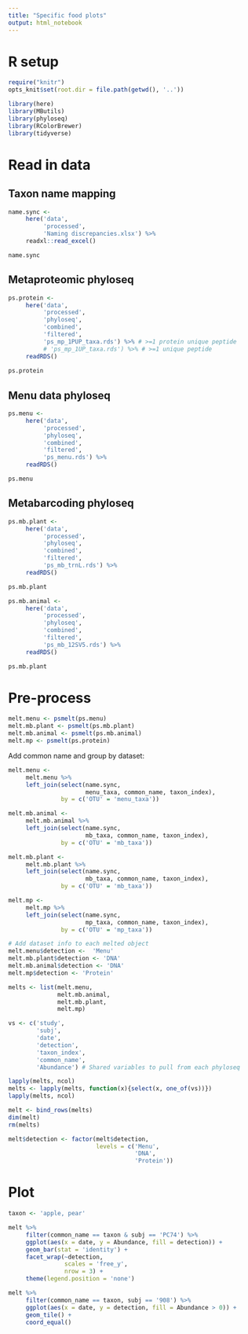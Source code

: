 ```yaml
---
title: "Specific food plots"
output: html_notebook
---
```


# R setup

```r
require("knitr")
opts_knit$set(root.dir = file.path(getwd(), '..'))
```

```r
library(here) 
library(MButils)
library(phyloseq) 
library(RColorBrewer)
library(tidyverse) 
```

# Read in data

## Taxon name mapping

```r
name.sync <- 
     here('data',
          'processed',
          'Naming discrepancies.xlsx') %>% 
     readxl::read_excel()

name.sync
```

## Metaproteomic phyloseq

```r
ps.protein <- 
     here('data', 
          'processed', 
          'phyloseq',
          'combined',
          'filtered',
          'ps_mp_1PUP_taxa.rds') %>% # >=1 protein unique peptide
          # 'ps_mp_1UP_taxa.rds') %>% # >=1 unique peptide
     readRDS()
          
ps.protein
```

## Menu data phyloseq

```r
ps.menu <- 
     here('data', 
          'processed', 
          'phyloseq',
          'combined',
          'filtered',
          'ps_menu.rds') %>% 
     readRDS()

ps.menu
```

## Metabarcoding phyloseq

```r
ps.mb.plant <- 
     here('data', 
          'processed', 
          'phyloseq',
          'combined',
          'filtered',
          'ps_mb_trnL.rds') %>% 
     readRDS()

ps.mb.plant
```

```r
ps.mb.animal <- 
     here('data', 
          'processed', 
          'phyloseq',
          'combined',
          'filtered',
          'ps_mb_12SV5.rds') %>% 
     readRDS()

ps.mb.plant
```

# Pre-process

```r
melt.menu <- psmelt(ps.menu) 
melt.mb.plant <- psmelt(ps.mb.plant)
melt.mb.animal <- psmelt(ps.mb.animal)
melt.mp <- psmelt(ps.protein)
```

Add common name and group by dataset:

```r
melt.menu <- 
     melt.menu %>% 
     left_join(select(name.sync,
                      menu_taxa, common_name, taxon_index),
               by = c('OTU' = 'menu_taxa'))

melt.mb.animal <- 
     melt.mb.animal %>% 
     left_join(select(name.sync,
                      mb_taxa, common_name, taxon_index),
               by = c('OTU' = 'mb_taxa'))

melt.mb.plant <- 
     melt.mb.plant %>% 
     left_join(select(name.sync,
                      mb_taxa, common_name, taxon_index),
               by = c('OTU' = 'mb_taxa'))

melt.mp <- 
     melt.mp %>% 
     left_join(select(name.sync,
                      mp_taxa, common_name, taxon_index),
               by = c('OTU' = 'mp_taxa'))
```

```r
# Add dataset info to each melted object
melt.menu$detection <-  'Menu'
melt.mb.plant$detection <- 'DNA'
melt.mb.animal$detection <- 'DNA'
melt.mp$detection <- 'Protein'
```

```r
melts <- list(melt.menu,
              melt.mb.animal,
              melt.mb.plant,
              melt.mp)
```

```r
vs <- c('study',
        'subj', 
        'date',
        'detection', 
        'taxon_index',
        'common_name', 
        'Abundance') # Shared variables to pull from each phyloseq

lapply(melts, ncol)
melts <- lapply(melts, function(x){select(x, one_of(vs))})
lapply(melts, ncol)
```

```r
melt <- bind_rows(melts)
dim(melt)
rm(melts)
```

```r
melt$detection <- factor(melt$detection, 
                         levels = c('Menu',
                                    'DNA',
                                    'Protein'))
```


# Plot

```r
taxon <- 'apple, pear'

melt %>% 
     filter(common_name == taxon & subj == 'PC74') %>% 
     ggplot(aes(x = date, y = Abundance, fill = detection)) +
     geom_bar(stat = 'identity') +
     facet_wrap(~detection,  
                scales = 'free_y',
                nrow = 3) +
     theme(legend.position = 'none')
```
```r
melt %>% 
     filter(common_name == taxon, subj == '908') %>% 
     ggplot(aes(x = date, y = detection, fill = Abundance > 0)) +
     geom_tile() +
     coord_equal()
```

